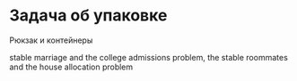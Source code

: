 # Задача об упаковке {#sec-lab-combinatorial-packing}

Рюкзак и контейнеры

stable marriage and the college admissions problem, the stable roommates and the house allocation problem
